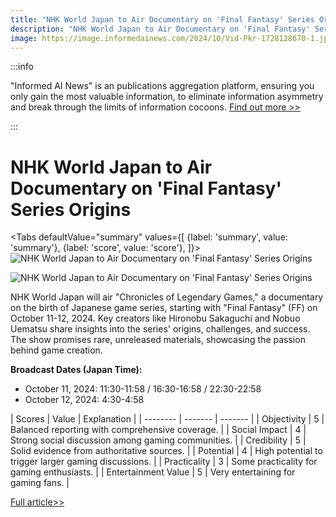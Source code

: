 ```yaml
---
title: "NHK World Japan to Air Documentary on 'Final Fantasy' Series Origins"
description: "NHK World Japan to Air Documentary on 'Final Fantasy' Series Origins"
image: https://image.informedainews.com/2024/10/Vid-Pkr-1728128670-1.jpg
---
```



:::info

"Informed AI News" is an publications aggregation platform, ensuring you only gain the most valuable information, to eliminate information asymmetry and break through the limits of information cocoons.  [Find out more >>](/)

:::

# NHK World Japan to Air Documentary on 'Final Fantasy' Series Origins


<Tabs
	defaultValue="summary"
	values={[
	{label: 'summary', value: 'summary'},
	{label: 'score', value: 'score'},
]}>
<TabItem value="summary">
<img
  src="https://image.informedainews.com/2024/10/Vid-Pkr-1728128670-1.jpg"
  alt="NHK World Japan to Air Documentary on 'Final Fantasy' Series Origins"
/>

<img
  src="https://image.informedainews.com/2024/10/Vid-Pww-1728128670-2.jpg"
  alt="NHK World Japan to Air Documentary on 'Final Fantasy' Series Origins"
/>



NHK World Japan will air "Chronicles of Legendary Games," a documentary on the birth of Japanese game series, starting with "Final Fantasy" (FF) on October 11-12, 2024. Key creators like Hironobu Sakaguchi and Nobuo Uematsu share insights into the series' origins, challenges, and success. The show promises rare, unreleased materials, showcasing the passion behind game creation.

**Broadcast Dates (Japan Time):**
- October 11, 2024: 11:30-11:58 / 16:30-16:58 / 22:30-22:58
- October 12, 2024: 4:30-4:58
</TabItem>
<TabItem value="score">
	| Scores     | Value   | Explanation |
	| -------- | ------- | ------- |
	| Objectivity  | 5    | Balanced reporting with comprehensive coverage.    |
	| Social Impact | 4     | Strong social discussion among gaming communities.    |
	| Credibility    | 5    | Solid evidence from authoritative sources.    |
	| Potential    | 4    | High potential to trigger larger gaming discussions.    |
	| Practicality    | 3    | Some practicality for gaming enthusiasts.    |
	| Entertainment Value    | 5    | Very entertaining for gaming fans.    |
</TabItem>
</Tabs>

[Full article>>](https://www.gcores.com/articles/189117)
